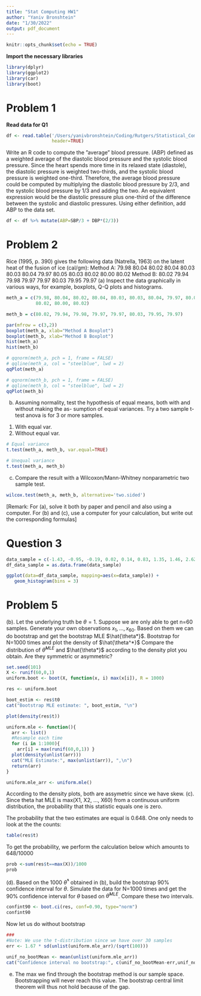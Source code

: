 ```yaml
---
title: "Stat Computing HW1"
author: "Yaniv Bronshtein"
date: "1/30/2022"
output: pdf_document
---
```


```r
knitr::opts_chunk$set(echo = TRUE)
```


**Import the necessary libraries**
```r
library(dplyr)
library(ggplot2)
library(car)
library(boot)
```
# Problem 1
**Read data for Q1**
```r
df <- read.table('/Users/yanivbronshtein/Coding/Rutgers/Statistical_Computing_Repo/data/q1_data.txt',
                 header=TRUE)


```



Write an R code to compute the ”average” blood pressure. 
(ABP) defined as a weighted average of the diastolic blood pressure and the systolic blood pressure. 
Since the heart spends more time in its relaxed state (diastole), the diastolic pressure is weighted two-thirds, 
and the systolic blood pressure is weighted one-third. 
Therefore, the average blood pressure could be computed by multiplying the diastolic blood pressure by 2/3, 
and the systolic blood pressure by 1/3 and adding the two. An equivalent expression would be the 
diastolic pressure plus one-third of the difference between the systolic and diastolic pressures. 
Using either definition, add ABP to the data set.

```r
df <- df %>% mutate(ABP=SBP/3 + DBP*(2/3))
```


# Problem 2

Rice (1995, p. 390) gives the following data (Natrella, 1963) on the latent heat of the fusion of ice (cal/gm):
Method A: 79.98 80.04 80.02 80.04 80.03 80.03 80.04 79.97 80.05 80.03 80.02 80.00 80.02
Method B: 80.02 79.94 79.98 79.97 79.97 80.03 79.95 79.97
(a) Inspect the data graphically in various ways, for example, boxplots, Q-Q plots and histograms.

```r
meth_a = c(79.98, 80.04, 80.02, 80.04, 80.03, 80.03, 80.04, 79.97, 80.05, 80.03, 
           80.02, 80.00, 80.02)

meth_b = c(80.02, 79.94, 79.98, 79.97, 79.97, 80.03, 79.95, 79.97)
```

```r
par(mfrow = c(3,2))
boxplot(meth_a, xlab="Method A Boxplot")
boxplot(meth_b, xlab="Method B Boxplot")
hist(meth_a)
hist(meth_b)

# qqnorm(meth_a, pch = 1, frame = FALSE)
# qqline(meth_a, col = "steelblue", lwd = 2)
qqPlot(meth_a)

# qqnorm(meth_b, pch = 1, frame = FALSE)
# qqline(meth_b, col = "steelblue", lwd = 2)
qqPlot(meth_b)
```



(b) Assuming normality, test the hypothesis of equal means, both with and without making the as- sumption of equal variances.
Try a two sample t-test
anova is for 3 or more samples.
1. With equal var. 
2. Without equal var.



```r
# Equal variance
t.test(meth_a, meth_b, var.equal=TRUE)

# Unequal variance
t.test(meth_a, meth_b)

```
(c) Compare the result with a Wilcoxon/Mann-Whitney nonparametric two sample test.
```r
wilcox.test(meth_a, meth_b, alternative='two.sided')
```


[Remark: For (a), solve it both by paper and pencil and also using a computer. For (b) and (c), use a computer for your calculation, but write out the corresponding formulas]

# Question 3

```r

data_sample = c(-1.43, -0.95, -0.19, 0.02, 0.14, 0.83, 1.35, 1.46, 2.62)
df_data_sample = as.data.frame(data_sample)

ggplot(data=df_data_sample, mapping=aes(x=data_sample)) +
   geom_histogram(bins = 3)

```





# Problem 5
(b). Let the underlying truth be $\theta=1$. Suppose we are only able to get 
n=60 samples. Generate your own observations $x_1,...,x_{60}$. 
Based on them we can do bootstrap and get the bootstrap MLE $\hat{\theta*}$. Bootstrap 
for N=1000 times and plot the density of $\hat{\theta^*}$
Compare the distribution of $\hat\theta^{MLE}$ and $\hat{\theta*}$ according to the density plot you obtain. Are they symmetric or asymmetric?



```r
set.seed(101)
X <- runif(60,0,1)
uniform.boot <- boot(X, function(x, i) max(x[i]), R = 1000)

res <- uniform.boot

boot_estim <- res$t0
cat("Bootstrap MLE estimate: ", boot_estim, "\n")

plot(density(res$t))
```
```r

uniform.mle <- function(){
  arr <- list()
  #Resample each time
  for (i in 1:1000){
    arr[i] = max(runif(60,0,1)) }
  plot(density(unlist(arr)))
  cat("MLE Estimate:", max(unlist(arr)), ",\n")
  return(arr)
}

uniform.mle_arr <- uniform.mle()
```


According to the density plots, both are assymetric since we have skew.
(c).
Since theta hat MLE is max(X1, X2, …, X60) from a continuous uniform distribution, the probability that this statistic equals one is zero.

The probability that the two estimates are equal is 0.648.
One only needs to look at the the counts:
```r
table(res$t)
```
To get the probability, we perform the calculation below which amounts to 648/10000
```r
prob <-sum(res$t==max(X))/1000 
prob
```


(d). Based on the 1000 $\hat\theta^*$ obtained in (b), build the bootstrap 90% confidence interval for $\theta$. Simulate the data for N=1000 times and get the 90% confidence interval for $\theta$ based on $\hat\theta^{MLE}$. Compare these two intervals.
```r
confint90 <- boot.ci(res, conf=0.90, type="norm")
confint90
```

Now let us do without bootstrap
```r
###
#Note: We use the t-distribution since we have over 30 samples
err <- 1.67 * sd(unlist(uniform.mle_arr)/(sqrt(100)))

unif_no_bootMean <- mean(unlist(uniform.mle_arr))
cat("Confidence interval no bootstrap:", c(unif_no_bootMean-err,unif_no_bootMean+err))


```
(e)
The max we find through the bootstrap method is our sample space.
Bootstrapping will never reach this value. The bootstrap central limit theorem will thus not hold 
because of the gap. 
